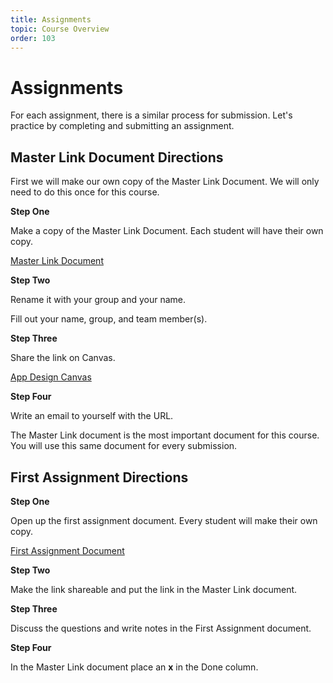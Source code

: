 ```yaml
---
title: Assignments
topic: Course Overview
order: 103
---
```


# Assignments

For each assignment, there is a similar process for submission. Let's practice by completing and submitting an assignment.

## Master Link Document Directions

First we will make our own copy of the Master Link Document. We will only need to do this once for this course.

**Step One**

Make a copy of the Master Link Document. Each student will have their own copy.

<a href="https://docs.google.com/document/d/1iXOK4ElU1m-NId_K55lg2iLcHqLA8L5-is_EYPfd83Y/copy" target="_blank"  class="mdxLink">Master Link Document</a>

**Step Two**

Rename it with your group and your name.

Fill out your name, group, and team member(s).

**Step Three**

Share the link on Canvas.

<a href="https://dtechhs.instructure.com/courses/1129" target="_blank"  class="mdxLink">App Design Canvas</a>

**Step Four**

Write an email to yourself with the URL.

The Master Link document is the most important document for this course. You will use this same document for every submission.

## First Assignment Directions

**Step One**

Open up the first assignment document. Every student will make their own copy.

<a href="https://docs.google.com/document/d/1FLoNyYvgD5xGlH-aB0TBLtaiYieCVSY_q6M-_5ZE8xs/copy" target="_blank"  class="mdxLink">First Assignment Document</a>

**Step Two**

Make the link shareable and put the link in the Master Link document.

**Step Three**

Discuss the questions and write notes in the First Assignment document.

**Step Four**

In the Master Link document place an **x** in the Done column.